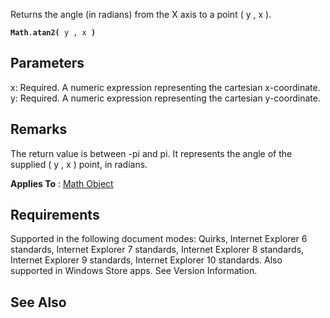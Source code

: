 Returns the angle (in radians) from the X axis to a point ( y , x ).

 '''Math'''.'''atan2(''' y , x ''')'''

==Parameters==
; x: Required. A numeric expression representing the cartesian x-coordinate.
; y: Required. A numeric expression representing the cartesian y-coordinate.

==Remarks==
The return value is between -pi and pi. It represents the angle of the supplied ( y , x ) point, in radians.

'''Applies To''' : [[Math|Math Object]]


==Requirements==
Supported in the following document modes: Quirks, Internet Explorer 6 standards, Internet Explorer 7 standards, Internet Explorer 8 standards, Internet Explorer 9 standards, Internet Explorer 10 standards. Also supported in Windows Store apps. See Version Information.


==See Also==

              

              

              
